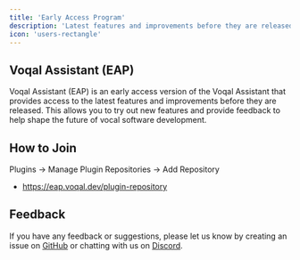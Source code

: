 ```yaml
---
title: 'Early Access Program'
description: 'Latest features and improvements before they are released'
icon: 'users-rectangle'
---
```


## Voqal Assistant (EAP)

Voqal Assistant (EAP) is an early access version of the Voqal Assistant that provides access to
the latest features and improvements before they are released. This allows you to try out new features
and provide feedback to help shape the future of vocal software development.

## How to Join

Plugins -> Manage Plugin Repositories -> Add Repository
- https://eap.voqal.dev/plugin-repository

## Feedback

If you have any feedback or suggestions, please let us know by creating an issue on
[GitHub](https://github.com/voqal/voqal/issues)
or chatting with us on [Discord](https://discord.com/invite/KgTkR5Rffz).
